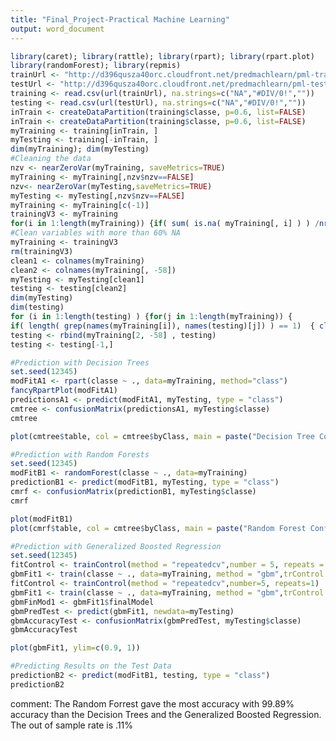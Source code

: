 ---
title: "Final_Project-Practical Machine Learning"
output: word_document
---

```{r}
library(caret); library(rattle); library(rpart); library(rpart.plot)
library(randomForest); library(repmis)
trainUrl <- "http://d396qusza40orc.cloudfront.net/predmachlearn/pml-training.csv"
testUrl <- "http://d396qusza40orc.cloudfront.net/predmachlearn/pml-testing.csv"
training <- read.csv(url(trainUrl), na.strings=c("NA","#DIV/0!","")) 
testing <- read.csv(url(testUrl), na.strings=c("NA","#DIV/0!",""))
inTrain <- createDataPartition(training$classe, p=0.6, list=FALSE)
inTrain <- createDataPartition(training$classe, p=0.6, list=FALSE)
myTraining <- training[inTrain, ]
myTesting <- training[-inTrain, ]
dim(myTraining); dim(myTesting)
#Cleaning the data
nzv <- nearZeroVar(myTraining, saveMetrics=TRUE)
myTraining <- myTraining[,nzv$nzv==FALSE]
nzv<- nearZeroVar(myTesting,saveMetrics=TRUE)
myTesting <- myTesting[,nzv$nzv==FALSE]
myTraining <- myTraining[c(-1)]
trainingV3 <- myTraining
for(i in 1:length(myTraining)) {if( sum( is.na( myTraining[, i] ) ) /nrow(myTraining) >= .7) {for(j in 1:length(trainingV3)) {if( length( grep(names(myTraining[i]), names(trainingV3)[j]) ) == 1)  { trainingV3 <- trainingV3[ , -j]}}}}
#Clean variables with more than 60% NA
myTraining <- trainingV3
rm(trainingV3)
clean1 <- colnames(myTraining)
clean2 <- colnames(myTraining[, -58]) 
myTesting <- myTesting[clean1]
testing <- testing[clean2] 
dim(myTesting)
dim(testing)
for (i in 1:length(testing) ) {for(j in 1:length(myTraining)) {
if( length( grep(names(myTraining[i]), names(testing)[j]) ) == 1)  { class(testing[j]) <- class(myTraining[i])}}}
testing <- rbind(myTraining[2, -58] , testing)
testing <- testing[-1,]
```
```{r}
#Prediction with Decision Trees
set.seed(12345)
modFitA1 <- rpart(classe ~ ., data=myTraining, method="class")
fancyRpartPlot(modFitA1)
predictionsA1 <- predict(modFitA1, myTesting, type = "class")
cmtree <- confusionMatrix(predictionsA1, myTesting$classe)
cmtree
```
```{r}
plot(cmtree$table, col = cmtree$byClass, main = paste("Decision Tree Confusion Matrix: Accuracy =", round(cmtree$overall['Accuracy'], 4)))
```
```{r}
#Prediction with Random Forests
set.seed(12345)
modFitB1 <- randomForest(classe ~ ., data=myTraining)
predictionB1 <- predict(modFitB1, myTesting, type = "class")
cmrf <- confusionMatrix(predictionB1, myTesting$classe)
cmrf
```
```{r}
plot(modFitB1)
plot(cmrf$table, col = cmtree$byClass, main = paste("Random Forest Confusion Matrix: Accuracy =", round(cmrf$overall['Accuracy'], 4)))
```
```{r}
#Prediction with Generalized Boosted Regression
set.seed(12345)
fitControl <- trainControl(method = "repeatedcv",number = 5, repeats = 1)
gbmFit1 <- train(classe ~ ., data=myTraining, method = "gbm",trControl = fitControl, verbose = FALSE)
fitControl <- trainControl(method = "repeatedcv",number=5, repeats=1)
gbmFit1 <- train(classe ~ ., data=myTraining, method = "gbm",trControl = fitControl,verbose = FALSE)
gbmFinMod1 <- gbmFit1$finalModel
gbmPredTest <- predict(gbmFit1, newdata=myTesting)
gbmAccuracyTest <- confusionMatrix(gbmPredTest, myTesting$classe)
gbmAccuracyTest
```
```{r}
plot(gbmFit1, ylim=c(0.9, 1))
```
```{r}
#Predicting Results on the Test Data
predictionB2 <- predict(modFitB1, testing, type = "class")
predictionB2
```
comment: The Random Forrest gave the most accuracy with 99.89% accuracy than the Decision Trees and the Generalized Boosted Regression. The out of sample rate is .11%


